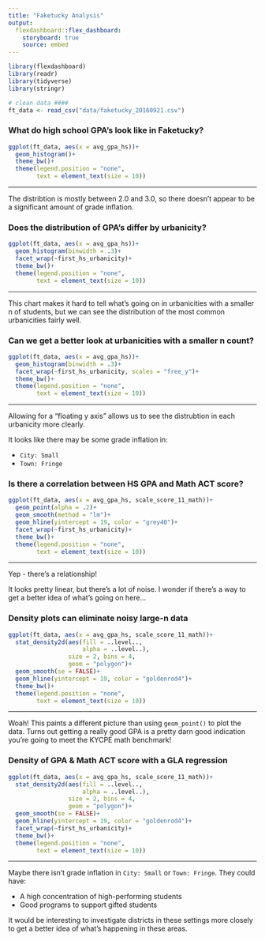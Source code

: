 ```yaml
---
title: "Faketucky Analysis"
output: 
  flexdashboard::flex_dashboard:
    storyboard: true
    source: embed
---
```


```r
library(flexdashboard)
library(readr)
library(tidyverse)
library(stringr)

# clean data ####
ft_data <- read_csv("data/faketucky_20160921.csv")
```


### What do high school GPA's look like in Faketucky?

```r

ggplot(ft_data, aes(x = avg_gpa_hs))+
  geom_histogram()+
  theme_bw()+
  theme(legend.position = "none",
        text = element_text(size = 10))
```
 
***

The distribtion is mostly between 2.0 and 3.0, so there doesn't appear to be a significant amount of grade inflation.

### Does the distribution of GPA's differ by urbanicity?

```r

ggplot(ft_data, aes(x = avg_gpa_hs))+
  geom_histogram(binwidth = .3)+
  facet_wrap(~first_hs_urbanicity)+
  theme_bw()+
  theme(legend.position = "none",
        text = element_text(size = 10))
```

***

This chart makes it hard to tell what's going on in urbanicities with a smaller n of students, but we can see the distribution of the most common urbanicities fairly well.


### Can we get a better look at urbanicities with a smaller n count?

```r
ggplot(ft_data, aes(x = avg_gpa_hs))+
  geom_histogram(binwidth = .3)+
  facet_wrap(~first_hs_urbanicity, scales = "free_y")+
  theme_bw()+
  theme(legend.position = "none",
        text = element_text(size = 10))
```

***

Allowing for a "floating y axis" allows us to see the distrubtion in each urbanicity more clearly.

It looks like there may be some grade inflation in:

- `City: Small`
- `Town: Fringe`

### Is there a correlation between HS GPA and Math ACT score?

```r
ggplot(ft_data, aes(x = avg_gpa_hs, scale_score_11_math))+
  geom_point(alpha = .2)+
  geom_smooth(method = "lm")+
  geom_hline(yintercept = 19, color = "grey40")+
  facet_wrap(~first_hs_urbanicity)+
  theme_bw()+
  theme(legend.position = "none",
        text = element_text(size = 10))
```

***

Yep - there's a relationship! 

It looks pretty linear, but there's a lot of noise. I wonder if there's a way to get a better idea of what's going on here...

### Density plots can eliminate noisy large-n data
```r
ggplot(ft_data, aes(x = avg_gpa_hs, scale_score_11_math))+
  stat_density2d(aes(fill = ..level..,
                     alpha = ..level..),
                 size = 2, bins = 4,
                 geom = "polygon")+
  geom_smooth(se = FALSE)+
  geom_hline(yintercept = 19, color = "goldenrod4")+
  theme_bw()+
  theme(legend.position = "none",
        text = element_text(size = 10))

```

***

Woah! This paints a different picture than using `geom_point()` to plot the data. Turns out getting a really good GPA is a pretty darn good indication you're going to meet the KYCPE math benchmark!


 
### Density of GPA & Math ACT score with a GLA regression

```r
ggplot(ft_data, aes(x = avg_gpa_hs, scale_score_11_math))+
  stat_density2d(aes(fill = ..level..,
                     alpha = ..level..),
                 size = 2, bins = 4,
                 geom = "polygon")+
  geom_smooth(se = FALSE)+
  geom_hline(yintercept = 19, color = "goldenrod4")+
  facet_wrap(~first_hs_urbanicity)+
  theme_bw()+
  theme(legend.position = "none",
        text = element_text(size = 10))

```

***

Maybe there isn't grade inflation in `City: Small` or `Town: Fringe`. They could have:

- A high concentration of high-performing students
- Good programs to support gifted students

It would be interesting to investigate districts in these settings more closely to get a better idea of what's happening in these areas.